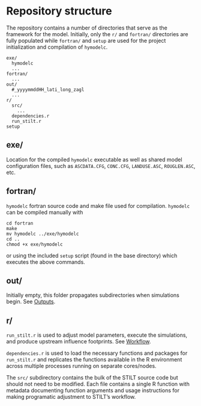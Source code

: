 # Repository structure {#structure}

The repository contains a number of directories that serve as the framework for the model. Initially, only the `r/` and `fortran/` directories are fully populated while `fortran/` and `setup` are used for the project initialization and compilation of `hymodelc`.

```
exe/
  hymodelc
  ...
fortran/
  ...
out/
  #_yyyymmddHH_lati_long_zagl
  ...
r/
  src/
    ...
  dependencies.r
  run_stilt.r
setup
```

## exe/

Location for the compiled `hymodelc` executable as well as shared model configuration files, such as `ASCDATA.CFG`, `CONC.CFG`, `LANDUSE.ASC`, `ROUGLEN.ASC`, etc.

## fortran/

`hymodelc` fortran source code and make file used for compilation. `hymodelc` can be compiled manually with

```
cd fortran
make
mv hymodelc ../exe/hymodelc
cd ..
chmod +x exe/hymodelc
```

or using the included `setup` script (found in the base directory) which executes the above commands.

## out/

Initially empty, this folder propagates subdirectories when simulations begin. See [Outputs](#outputs).


## r/

`run_stilt.r` is used to adjust model parameters, execute the simulations, and produce upstream influence footprints. See [Workflow](#workflow).

`dependencies.r` is used to load the necessary functions and packages for `run_stilt.r` and replicates the functions available in the R environment across multiple processes running on separate cores/nodes.

The `src/` subdirectory contains the bulk of the STILT source code but should not need to be modified. Each file contains a single R function with metadata documenting function arguments and usage instructions for making programatic adjustment to STILT's workflow.

